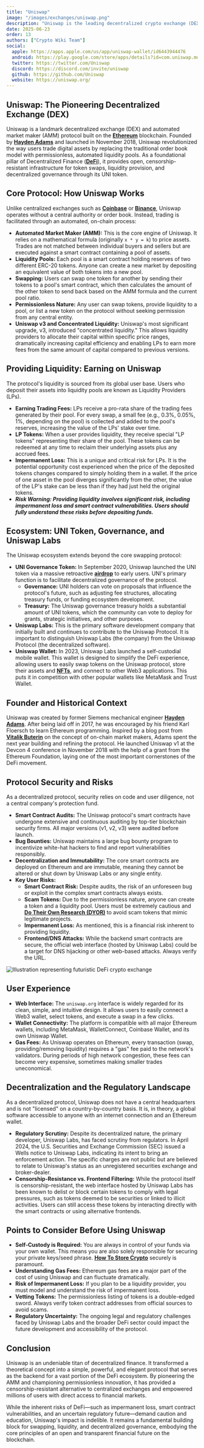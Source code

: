 ```yaml
---
title: "Uniswap"
image: "/images/exchanges/uniswap.png"
description: "Uniswap is the leading decentralized crypto exchange (DEX) that pioneered AMM."
date: 2025-06-23
order: 13
authors: ["Crypto Wiki Team"]
social:
  apple: https://apps.apple.com/us/app/uniswap-wallet/id6443944476
  android: https://play.google.com/store/apps/details?id=com.uniswap.mobile
  twitter: https://twitter.com/Uniswap
  discord: https://discord.com/invite/uniswap
  github: https://github.com/Uniswap
  website: https://uniswap.org/
---
```


## **Uniswap: The Pioneering Decentralized Exchange (DEX)**

Uniswap is a landmark decentralized exchange (DEX) and automated market maker (AMM) protocol built on the **[Ethereum](/posts/what-is-ethereum)** blockchain. Founded by **[Hayden Adams](/crypto-ogs/hayden-adams)** and launched in November 2018, Uniswap revolutionized the way users trade digital assets by replacing the traditional order book model with permissionless, automated liquidity pools. As a foundational pillar of Decentralized Finance (**[DeFi](/posts/what-is-defi)**), it provides open, censorship-resistant infrastructure for token swaps, liquidity provision, and decentralized governance through its UNI token.

## **Core Protocol: How Uniswap Works**

Unlike centralized exchanges such as **[Coinbase](/exchanges/coinbase)** or **[Binance](/exchanges/binance)**, Uniswap operates without a central authority or order book. Instead, trading is facilitated through an automated, on-chain process:

- **Automated Market Maker (AMM):** This is the core engine of Uniswap. It relies on a mathematical formula (originally `x * y = k`) to price assets. Trades are not matched between individual buyers and sellers but are executed against a smart contract containing a pool of assets.
- **Liquidity Pools:** Each pool is a smart contract holding reserves of two different ERC-20 tokens. Anyone can create a new market by depositing an equivalent value of both tokens into a new pool.
- **Swapping:** Users can swap one token for another by sending their tokens to a pool's smart contract, which then calculates the amount of the other token to send back based on the AMM formula and the current pool ratio.
- **Permissionless Nature:** Any user can swap tokens, provide liquidity to a pool, or list a new token on the protocol without seeking permission from any central entity.
- **Uniswap v3 and Concentrated Liquidity:** Uniswap's most significant upgrade, v3, introduced "concentrated liquidity." This allows liquidity providers to allocate their capital within specific price ranges, dramatically increasing capital efficiency and enabling LPs to earn more fees from the same amount of capital compared to previous versions.

## **Providing Liquidity: Earning on Uniswap**

The protocol's liquidity is sourced from its global user base. Users who deposit their assets into liquidity pools are known as Liquidity Providers (LPs).

- **Earning Trading Fees:** LPs receive a pro-rata share of the trading fees generated by their pool. For every swap, a small fee (e.g., 0.3%, 0.05%, 1%, depending on the pool) is collected and added to the pool's reserves, increasing the value of the LPs' stake over time.
- **LP Tokens:** When a user provides liquidity, they receive special "LP tokens" representing their share of the pool. These tokens can be redeemed at any time to reclaim their underlying assets plus any accrued fees.
- **Impermanent Loss:** This is a unique and critical risk for LPs. It is the potential opportunity cost experienced when the price of the deposited tokens changes compared to simply holding them in a wallet. If the price of one asset in the pool diverges significantly from the other, the value of the LP's stake can be less than if they had just held the original tokens.
- **_Risk Warning: Providing liquidity involves significant risk, including impermanent loss and smart contract vulnerabilities. Users should fully understand these risks before depositing funds._**

## **Ecosystem: UNI Token, Governance, and Uniswap Labs**

The Uniswap ecosystem extends beyond the core swapping protocol:

- **UNI Governance Token:** In September 2020, Uniswap launched the UNI token via a massive retroactive **[airdrop](/posts/understanding-crypto-airdrops)** to early users. UNI's primary function is to facilitate decentralized governance of the protocol.
  - **Governance:** UNI holders can vote on proposals that influence the protocol's future, such as adjusting fee structures, allocating treasury funds, or funding ecosystem development.
  - **Treasury:** The Uniswap governance treasury holds a substantial amount of UNI tokens, which the community can vote to deploy for grants, strategic initiatives, and other purposes.
- **Uniswap Labs:** This is the primary software development company that initially built and continues to contribute to the Uniswap Protocol. It is important to distinguish Uniswap Labs (the company) from the Uniswap Protocol (the decentralized software).
- **Uniswap Wallet:** In 2023, Uniswap Labs launched a self-custodial mobile wallet. This wallet is designed to simplify the DeFi experience, allowing users to easily swap tokens on the Uniswap protocol, store their assets and **[NFTs](/posts/are-nfts-dead)**, and connect to other Web3 applications. This puts it in competition with other popular wallets like MetaMask and Trust Wallet.

## **Founder and Historical Context**

Uniswap was created by former Siemens mechanical engineer **[Hayden Adams](/crypto-ogs/hayden-adams)**. After being laid off in 2017, he was encouraged by his friend Karl Floersch to learn Ethereum programming. Inspired by a blog post from **[Vitalik Buterin](/crypto-ogs/vitalik-buterin)** on the concept of on-chain market makers, Adams spent the next year building and refining the protocol. He launched Uniswap v1 at the Devcon 4 conference in November 2018 with the help of a grant from the Ethereum Foundation, laying one of the most important cornerstones of the DeFi movement.

## **Protocol Security and Risks**

As a decentralized protocol, security relies on code and user diligence, not a central company's protection fund.

- **Smart Contract Audits:** The Uniswap protocol's smart contracts have undergone extensive and continuous auditing by top-tier blockchain security firms. All major versions (v1, v2, v3) were audited before launch.
- **Bug Bounties:** Uniswap maintains a large bug bounty program to incentivize white-hat hackers to find and report vulnerabilities responsibly.
- **Decentralization and Immutability:** The core smart contracts are deployed on Ethereum and are immutable, meaning they cannot be altered or shut down by Uniswap Labs or any single entity.
- **Key User Risks:**
  - **Smart Contract Risk:** Despite audits, the risk of an unforeseen bug or exploit in the complex smart contracts always exists.
  - **Scam Tokens:** Due to the permissionless nature, anyone can create a token and a liquidity pool. Users must be extremely cautious and **[Do Their Own Research (DYOR)](/posts/do-your-own-research)** to avoid scam tokens that mimic legitimate projects.
  - **Impermanent Loss:** As mentioned, this is a financial risk inherent to providing liquidity.
  - **Frontend/DNS Attacks:** While the backend smart contracts are secure, the official web interface (hosted by Uniswap Labs) could be a target for DNS hijacking or other web-based attacks. Always verify the URL.

![Illustration representing futuristic DeFi crypto exchange](/images/posts/crypto-future.jpg)

## **User Experience**

- **Web Interface:** The `uniswap.org` interface is widely regarded for its clean, simple, and intuitive design. It allows users to easily connect a Web3 wallet, select tokens, and execute a swap in a few clicks.
- **Wallet Connectivity:** The platform is compatible with all major Ethereum wallets, including MetaMask, WalletConnect, Coinbase Wallet, and its own Uniswap Wallet.
- **Gas Fees:** As Uniswap operates on Ethereum, every transaction (swap, providing/removing liquidity) requires a "gas" fee paid to the network's validators. During periods of high network congestion, these fees can become very expensive, sometimes making smaller trades uneconomical.

## **Decentralization and the Regulatory Landscape**

As a decentralized protocol, Uniswap does not have a central headquarters and is not "licensed" on a country-by-country basis. It is, in theory, a global software accessible to anyone with an internet connection and an Ethereum wallet.

- **Regulatory Scrutiny:** Despite its decentralized nature, the primary developer, Uniswap Labs, has faced scrutiny from regulators. In April 2024, the U.S. Securities and Exchange Commission (SEC) issued a Wells notice to Uniswap Labs, indicating its intent to bring an enforcement action. The specific charges are not public but are believed to relate to Uniswap's status as an unregistered securities exchange and broker-dealer.
- **Censorship-Resistance vs. Frontend Filtering:** While the protocol itself is censorship-resistant, the web interface hosted by Uniswap Labs has been known to delist or block certain tokens to comply with legal pressures, such as tokens deemed to be securities or linked to illicit activities. Users can still access these tokens by interacting directly with the smart contracts or using alternative frontends.

## **Points to Consider Before Using Uniswap**

- **Self-Custody is Required:** You are always in control of your funds via your own wallet. This means you are also solely responsible for securing your private keys/seed phrase. **[How To Store Crypto](/posts/how-to-store-crypto)** securely is paramount.
- **Understanding Gas Fees:** Ethereum gas fees are a major part of the cost of using Uniswap and can fluctuate dramatically.
- **Risk of Impermanent Loss:** If you plan to be a liquidity provider, you must model and understand the risk of impermanent loss.
- **Vetting Tokens:** The permissionless listing of tokens is a double-edged sword. Always verify token contract addresses from official sources to avoid scams.
- **Regulatory Uncertainty:** The ongoing legal and regulatory challenges faced by Uniswap Labs and the broader DeFi sector could impact the future development and accessibility of the protocol.

## **Conclusion**

Uniswap is an undeniable titan of decentralized finance. It transformed a theoretical concept into a simple, powerful, and elegant protocol that serves as the backend for a vast portion of the DeFi ecosystem. By pioneering the AMM and championing permissionless innovation, it has provided a censorship-resistant alternative to centralized exchanges and empowered millions of users with direct access to financial markets.

While the inherent risks of DeFi—such as impermanent loss, smart contract vulnerabilities, and an uncertain regulatory future—demand caution and education, Uniswap's impact is indelible. It remains a fundamental building block for swapping, liquidity, and decentralized governance, embodying the core principles of an open and transparent financial future on the blockchain.

<ExchangeButton href="https://app.uniswap.org/" text="Join Uniswap" />
